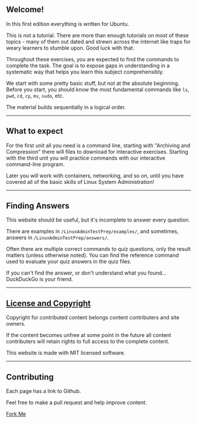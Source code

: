 ## Welcome!

In this first edition everything is written for Ubuntu.

This is not a tutorial. There are more than enough tutorials on most of these topics - many of them out dated and strewn across the internet like traps for weary learners to stumble upon. Good luck with that.

Throughout these exercises, you are expected to find the commands to complete the task. The goal is to expose gaps in understanding in a systematic way that helps you learn this subject comprehensibly.

We start with some pretty basic stuff, but not at the absolute beginning. Before you start, you should know the most fundamental commands like `ls`, `pwd`, `cd`, `cp`, `mv`, `sudo`, etc. 

The material builds sequentially in a logical order.

---

## What to expect

For the first unit all you need is a command line, starting with "Archiving and Compression" there will files to download for interactive exercises. Starting with the third unit you will practice commands with our interactive command-line program.

Later you will work with containers, networking, and so on, until you have covered all of the basic skills of Linux System Administration!

---

## Finding Answers

This website should be useful, but it's incomplete to answer every question. 

There are examples in `/LinuxAdminTestPrep/examples/`, and sometimes, answers in `/LinuxAdminTestPrep/answers/`.

Often there are multiple correct commands to quiz questions, only the result matters (unless otherwise noted). You can find the reference command used to evaluate your quiz answers in the quiz files.

If you can't find the answer, or don't understand what you found... DuckDuckGo is your friend.

---

## [License and Copyright](https://github.com/danielclough/Linux-Sysadmin-Test-Prep/blob/main/LICENSE)

Copyright for contributed content belongs content contributers and site owners.

If the content becomes unfree at some point in the future all content contributers will retain rights to full access to the complete content.

This website is made with MIT licensed software.

---

## Contributing

Each page has a link to Github.

Feel free to make a pull request and help improve content.

[Fork Me](https://github.com/danielclough/linux-admin-test-prep)